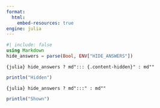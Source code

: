 ```yaml
---
format:
  html:
    embed-resources: true
engine: julia
---
```


```julia
#| include: false
using Markdown
hide_answers = parse(Bool, ENV["HIDE_ANSWERS"])
```

`{julia} hide_answers ? md"::: {.content-hidden}" : md""`

```julia
println("Hidden")
```

`{julia} hide_answers ? md":::" : md""`

```julia
println("Shown")
```
